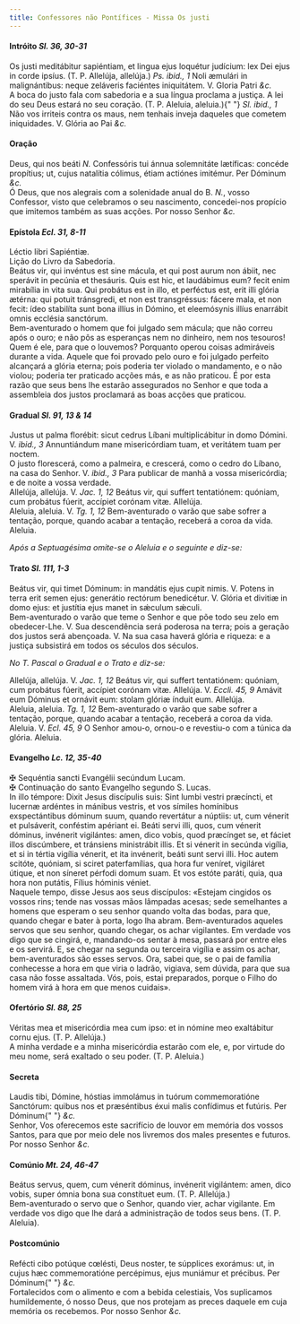 ```yaml
---
title: Confessores não Pontífices - Missa Os justi
---
```


<h4 class="text-center">
  Intróito <em>Sl. 36, 30-31</em>
</h4>
<div class="grid grid-cols-2 gap-5">
  <div class="col-6 dropcaps text-justify">
    Os justi meditábitur sapiéntiam, et lingua ejus loquétur judícium: lex Dei
    ejus in corde ipsíus. (T. P. Allelúja, allelúja.) <em>Ps. ibid., 1</em> Noli
    æmulári in malignántibus: neque zeláveris faciéntes iniquitátem. V. Gloria
    Patri <em>&c.</em>
  </div>
  <div class="col-6 dropcaps text-justify">
    A boca do justo fala com sabedoria e a sua língua proclama a justiça. A lei
    do seu Deus estará no seu coração. (T. P. Aleluia, aleluia.){" "}
    <em>Sl. ibid., 1</em> Não vos irriteis contra os maus, nem tenhais inveja
    daqueles que cometem iniquidades. V. Glória ao Pai <em>&c.</em>
  </div>
</div>

<h4 class="text-center">Oração</h4>
<div class="grid grid-cols-2 gap-5">
  <div class="col-6 dropcaps text-justify">
    Deus, qui nos beáti <em>N. </em>Confessóris tui ánnua solemnitáte lætíficas:
    concéde propítius; ut, cujus natalítia cólimus, étiam actiónes imitémur. Per
    Dóminum <em>&c.</em>
  </div>
  <div class="col-6 dropcaps text-justify">
    Ó Deus, que nos alegrais com a solenidade anual do B. <em>N.</em>, vosso
    Confessor, visto que celebramos o seu nascimento, concedei-nos propício que
    imitemos também as suas acções. Por nosso Senhor <em>&c.</em>
  </div>
</div>

<h4 class="text-center">
  Epístola <em>Ecl. 31, 8-11</em>
</h4>
<div class="grid grid-cols-2 gap-5">
  <div class="col-6 text-justify">Léctio libri Sapiéntiæ.</div>
  <div class="col-6 text-justify">Lição do Livro da Sabedoria.</div>
  <div class="col-6 dropcaps text-justify">
    Beátus vir, qui invéntus est sine mácula, et qui post aurum non ábiit, nec
    sperávit in pecúnia et thesáuris. Quis est hic, et laudábimus eum? fecit
    enim mirabília in vita sua. Qui probátus est in illo, et perféctus est, erit
    illi glória ætérna: qui potuit tránsgredi, et non est transgréssus: fácere
    mala, et non fecit: ídeo stabilíta sunt bona illíus in Dómino, et
    eleemósynis illíus enarrábit omnis ecclésia sanctórum.
  </div>
  <div class="col-6 dropcaps text-justify">
    Bem-aventurado o homem que foi julgado sem mácula; que não correu após o
    ouro; e não pôs as esperanças nem no dinheiro, nem nos tesouros! Quem é ele,
    para que o louvemos? Porquanto operou coisas admiráveis durante a vida.
    Aquele que foi provado pelo ouro e foi julgado perfeito alcançará a glória
    eterna; pois poderia ter violado o mandamento, e o não violou; poderia ter
    praticado acções más, e as não praticou. É por esta razão que seus bens lhe
    estarão assegurados no Senhor e que toda a assembleia dos justos proclamará
    as boas acções que praticou.
  </div>
</div>

<h4 class="text-center">
  Gradual <em>Sl. 91, 13 & 14</em>
</h4>
<div class="grid grid-cols-2 gap-5">
  <div class="col-6 dropcaps text-justify">
    Justus ut palma florébit: sicut cedrus Líbani multiplicábitur in domo
    Dómini. V. <em>ibid., 3</em> Annuntiándum mane misericórdiam tuam, et
    veritátem tuam per noctem.
  </div>
  <div class="col-6 dropcaps text-justify">
    O justo florescerá, como a palmeira, e crescerá, como o cedro do Líbano, na
    casa do Senhor. V. <em>ibid., 3</em> Para publicar de manhã a vossa
    misericórdia; e de noite a vossa verdade.
  </div>
  <div class="col-6 text-justify">
    Allelúja, allelúja. V. <em>Jac. 1, 12</em> Beátus vir, qui suffert
    tentatiónem: quóniam, cum probátus fúerit, accípiet corónam vitæ. Allelúja.
  </div>
  <div class="col-6 text-justify">
    Aleluia, aleluia. V. <em>Tg. 1, 12</em> Bem-aventurado o varão que sabe
    sofrer a tentação, porque, quando acabar a tentação, receberá a coroa da
    vida. Aleluia.
  </div>
</div>

<em>Após a Septuagésima omite-se o Aleluia e o seguinte e diz-se:</em>

<h4 class="text-center">
  Trato <em>Sl. 111, 1-3</em>
</h4>
<div class="grid grid-cols-2 gap-5">
  <div class="col-6 dropcaps text-justify">
    Beátus vir, qui timet Dóminum: in mandátis ejus cupit nimis. V. Potens in
    terra erit semen ejus: generátio rectórum benedicétur. V. Glória et divitiæ
    in domo ejus: et justítia ejus manet in sǽculum sǽculi.
  </div>
  <div class="col-6 dropcaps text-justify">
    Bem-aventurado o varão que teme o Senhor e que põe todo seu zelo em
    obedecer-Lhe. V. Sua descendência será poderosa na terra; pois a geração dos
    justos será abençoada. V. Na sua casa haverá glória e riqueza: e a justiça
    subsistirá em todos os séculos dos séculos.
  </div>
</div>

<em>No T. Pascal o Gradual e o Trato e diz-se:</em>

<div class="grid grid-cols-2 gap-5">
  <div class="col-6 text-justify">
    Allelúja, allelúja. V. <em>Jac. 1, 12</em> Beátus vir, qui suffert
    tentatiónem: quóniam, cum probátus fúerit, accípiet corónam vitæ. Allelúja.
    V. <em>Eccli. 45, 9</em> Amávit eum Dóminus et ornávit eum: stolam glóriæ
    índuit eum. Allelúja.
  </div>
  <div class="col-6 text-justify">
    Aleluia, aleluia. <em>Tg. 1, 12</em> Bem-aventurado o varão que sabe sofrer
    a tentação, porque, quando acabar a tentação, receberá a coroa da vida.
    Aleluia. V. <em>Ecl. 45, 9</em> O Senhor amou-o, ornou-o e revestiu-o com a
    túnica da glória. Aleluia.
  </div>
</div>

<h4 class="text-center">
  Evangelho <em>Lc. 12, 35-40</em>
</h4>
<div class="grid grid-cols-2 gap-5">
  <div class="col-6 text-justify">
    <span class="text-danger">&#10016;</span> Sequéntia sancti Evangélii
    secúndum Lucam.
  </div>
  <div class="col-6 text-justify">
    <span class="text-danger">&#10016;</span> Continuação do santo Evangelho
    segundo S. Lucas.
  </div>
  <div class="col-6 dropcaps text-justify">
    In illo témpore: Dixit Jesus discípulis suis: Sint lumbi vestri præcíncti,
    et lucernæ ardéntes in mánibus vestris, et vos símiles homínibus
    exspectántibus dóminum suum, quando revertátur a núptiis: ut, cum vénerit et
    pulsáverit, conféstim apériant ei. Beáti servi illi, quos, cum vénerit
    dóminus, invénerit vigilántes: amen, dico vobis, quod præcínget se, et
    fáciet illos discúmbere, et tránsiens ministrábit illis. Et si vénerit in
    secúnda vigília, et si in tértia vigília vénerit, et ita invénerit, beáti
    sunt servi illi. Hoc autem scitóte, quóniam, si sciret paterfamílias, qua
    hora fur veníret, vigiláret útique, et non síneret pérfodi domum suam. Et
    vos estóte paráti, quia, qua hora non putátis, Fílius hóminis véniet.
  </div>
  <div class="col-6 dropcaps text-justify">
    Naquele tempo, disse Jesus aos seus discípulos: «Estejam cingidos os vossos
    rins; tende nas vossas mãos lâmpadas acesas; sede semelhantes a homens que
    esperam o seu senhor quando volta das bodas, para que, quando chegar e bater
    à porta, logo lha abram. Bem-aventurados aqueles servos que seu senhor,
    quando chegar, os achar vigilantes. Em verdade vos digo que se cingirá, e,
    mandando-os sentar à mesa, passará por entre eles e os servirá. E, se chegar
    na segunda ou terceira vigília e assim os achar, bem-aventurados são esses
    servos. Ora, sabei que, se o pai de família conhecesse a hora em que viria o
    ladrão, vigiava, sem dúvida, para que sua casa não fosse assaltada. Vós,
    pois, estai preparados, porque o Filho do homem virá à hora em que menos
    cuidais».
  </div>
</div>

<h4 class="text-center">
  Ofertório <em>Sl. 88, 25</em>
</h4>
<div class="grid grid-cols-2 gap-5">
  <div class="col-6 dropcaps text-justify">
    Véritas mea et misericórdia mea cum ipso: et in nómine meo exaltábitur cornu
    ejus. (T. P. Allelúja.)
  </div>
  <div class="col-6 dropcaps text-justify">
    A minha verdade e a minha misericórdia estarão com ele, e, por virtude do
    meu nome, será exaltado o seu poder. (T. P. Aleluia.)
  </div>
</div>

<h4 class="text-center">Secreta</h4>
<div class="grid grid-cols-2 gap-5">
  <div class="col-6 dropcaps text-justify">
    Laudis tibi, Dómine, hóstias immolámus in tuórum commemoratióne Sanctórum:
    quibus nos et præséntibus éxui malis confídimus et futúris. Per Dóminum{" "}
    <em>&c.</em>
  </div>
  <div class="col-6 dropcaps text-justify">
    Senhor, Vos oferecemos este sacrifício de louvor em memória dos vossos
    Santos, para que por meio dele nos livremos dos males presentes e futuros.
    Por nosso Senhor <em>&c.</em>
  </div>
</div>

<h4 class="text-center">
  Comúnio <em>Mt. 24, 46-47</em>
</h4>
<div class="grid grid-cols-2 gap-5">
  <div class="col-6 dropcaps text-justify">
    Beátus servus, quem, cum vénerit dóminus, invénerit vigilántem: amen, dico
    vobis, super ómnia bona sua constítuet eum. (T. P. Allelúja.)
  </div>
  <div class="col-6 dropcaps text-justify">
    Bem-aventurado o servo que o Senhor, quando vier, achar vigilante. Em
    verdade vos digo que lhe dará a administração de todos seus bens. (T. P.
    Aleluia).
  </div>
</div>

<h4 class="text-center">Postcomúnio</h4>
<div class="grid grid-cols-2 gap-5">
  <div class="col-6 dropcaps text-justify">
    Refécti cibo potúque cœlésti, Deus noster, te súpplices exorámus: ut, in
    cujus hæc commemoratióne percépimus, ejus muniámur et précibus. Per Dóminum{" "}
    <em>&c.</em>
  </div>
  <div class="col-6 dropcaps text-justify">
    Fortalecidos com o alimento e com a bebida celestiais, Vos suplicamos
    humildemente, ó nosso Deus, que nos protejam as preces daquele em cuja
    memória os recebemos. Por nosso Senhor <em>&c.</em>
  </div>
</div>
